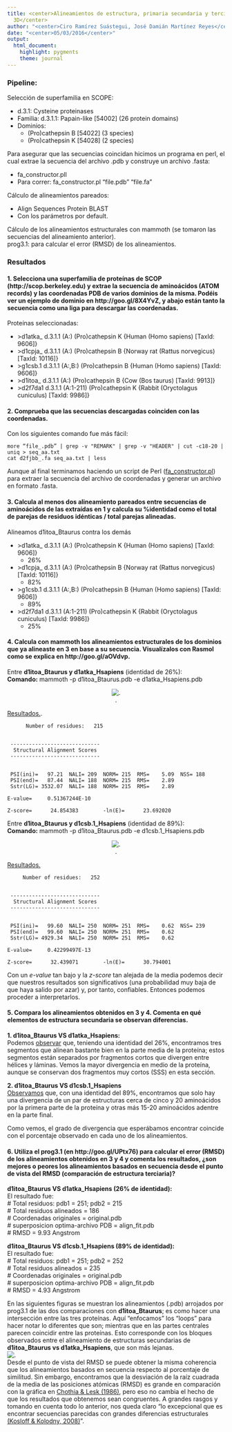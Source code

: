 ```yaml
---
title: <center>Alineamientos de estructura, primaria secundaria y terciaria. Algoritmos
  3D</center>
author: "<center>Ciro Ramírez Suástegui, José Damián Martínez Reyes</center>"
date: "<center>05/03/2016</center>"
output:
  html_document:
    highlight: pygments
    theme: journal
---
```


### Pipeline:

Selección de superfamilia en SCOPE:

- d.3.1: Cysteine proteinases
- Familia: d.3.1.1: Papain-like [54002] (26 protein domains)
- Dominios:
    + (Pro)cathepsin B [54022] (3 species)
    + (Pro)cathepsin K [54028] (2 species)
    
Para asegurar que las secuencias coincidan hicimos un programa en perl, el cual extrae la secuencia del archivo .pdb y construye un archivo .fasta:

- fa_constructor.pll
- Para correr: fa_constructor.pl "file.pdb" "file.fa"

Cálculo de alineamientos pareados:

- Align Sequences Protein BLAST
- Con los parámetros por default.

Cálculo de los alineamientos estructurales con mammoth (se tomaron las secuencias del alineamiento anterior).  
prog3.1: para calcular el error (RMSD) de los alineamientos.

### Resultados

#### 1. Selecciona una superfamilia de proteínas de SCOP (http://scop.berkeley.edu) y extrae la secuencia de aminoácidos (ATOM records) y las coordenadas PDB de varios dominios de la misma. Podéis ver un ejemplo de dominio en http://goo.gl/8X4YvZ, y abajo están tanto la secuencia como una liga para descargar las coordenadas.

Proteínas seleccionadas:

- \>d1atka_ d.3.1.1 (A:) (Pro)cathepsin K {Human (Homo sapiens) [TaxId: 9606]}
- \>d1cpja_ d.3.1.1 (A:) (Pro)cathepsin B {Norway rat (Rattus norvegicus) [TaxId: 10116]}
- \>g1csb.1 d.3.1.1 (A:,B:) (Pro)cathepsin B {Human (Homo sapiens) [TaxId: 9606]}
- \>d1itoa_ d.3.1.1 (A:) (Pro)cathepsin B {Cow (Bos taurus) [TaxId: 9913]}
- \>d2f7da1 d.3.1.1 (A:1-211) (Pro)cathepsin K {Rabbit (Oryctolagus cuniculus) [TaxId: 9986]}

#### 2. Comprueba que las secuencias descargadas coinciden con las coordenadas.

Con los siguientes comando fue más fácil:  

    more “file_.pdb” | grep -v "REMARK" | grep -v "HEADER" | cut -c18-20 | uniq > seq_aa.txt
    cat d2fjbb_.fa seq_aa.txt | less  

Aunque al final terminamos haciendo un script de Perl ([fa_constructor.pl](https://goo.gl/C0j2Sw)) para extraer la secuencia del archivo de coordenadas y generar un archivo en formato .fasta.

#### 3. Calcula al menos dos alineamiento pareados entre secuencias de aminoácidos de las extraídas en 1 y calcula su %identidad como el total de parejas de residuos idénticas / total parejas alineadas.

Alineamos d1itoa_Btaurus contra los demás

- \>d1atka_ d.3.1.1 (A:) (Pro)cathepsin K {Human (Homo sapiens) [TaxId: 9606]}
    + 26%
- \>d1cpja_ d.3.1.1 (A:) (Pro)cathepsin B {Norway rat (Rattus norvegicus) [TaxId: 10116]}
    + 82%
- \>g1csb.1 d.3.1.1 (A:,B:) (Pro)cathepsin B {Human (Homo sapiens) [TaxId: 9606]}
    + 89%
- \>d2f7da1 d.3.1.1 (A:1-211) (Pro)cathepsin K {Rabbit (Oryctolagus cuniculus) [TaxId: 9986]}
    + 25%

#### 4. Calcula con mammoth los alineamientos estructurales de los dominios que ya alineaste en 3 en base a su secuencia. Visualízalos con Rasmol como se explica en http://goo.gl/aOVdvp.

Entre **d1itoa_Btaurus y d1atka_Hsapiens** (identidad de 26%):  
**Comando:** mammoth -p d1itoa_Btaurus.pdb -e d1atka_Hsapiens.pdb
<center>![.](http://i65.tinypic.com/2nqcqac.jpg)</center>
[Resultados.](https://drive.google.com/open?id=0BxnQoRh7iZVmaUxJY1RQVE9qc2M).
```
      Number of residues:   215

  
 -----------------------------
  Structural Alignment Scores 
 -----------------------------
  

 PSI(ini)=   97.21  NALI= 209  NORM= 215  RMS=    5.09  NSS= 188
 PSI(end)=   87.44  NALI= 188  NORM= 215  RMS=    2.89
 Sstr(LG)= 3532.07  NALI= 188  NORM= 215  RMS=    2.89

E-value=     0.51367244E-10

Z-score=      24.854383        -ln(E)=      23.692020  
```

Entre **d1itoa_Btaurus y d1csb.1_Hsapiens** (identidad de 89%):  
**Comando:** mammoth -p d1itoa_Btaurus.pdb -e d1csb.1_Hsapiens.pdb  
<center>![.](http://i63.tinypic.com/28tv0o6.png)</center>
[Resultados.](https://drive.google.com/open?id=0BxnQoRh7iZVmNnJkTTk3cTdFTE0)  

```
     Number of residues:   252

  
 -----------------------------
  Structural Alignment Scores 
 -----------------------------
  

 PSI(ini)=   99.60  NALI= 250  NORM= 251  RMS=    0.62  NSS= 239
 PSI(end)=   99.60  NALI= 250  NORM= 251  RMS=    0.62
 Sstr(LG)= 4929.34  NALI= 250  NORM= 251  RMS=    0.62

E-value=     0.42299497E-13

Z-score=      32.439071        -ln(E)=      30.794001 
```

Con un *e-value* tan bajo y la *z-score* tan alejada de la media podemos decir que nuestros resultados son significativos (una probabilidad muy baja de que haya salido por azar) y, por tanto, confiables. Entonces podemos proceder a interpretarlos.

#### 5. Compara los alineamientos obtenidos en 3 y 4. Comenta en qué elementos de estructura secundaria se observan diferencias.  

**1.  d1itoa_Btaurus VS d1atka_Hsapiens:**  
Podemos [observar](https://drive.google.com/open?id=0BxnQoRh7iZVmaUxJY1RQVE9qc2M) que, teniendo una identidad del 26%, encontramos tres segmentos que alinean bastante bien en la parte media de la proteína; estos segmentos están separados por fragmentos cortos que divergen entre hélices y láminas. Vemos la mayor divergencia en medio de la proteína, aunque se conservan dos fragmentos muy cortos (SSS) en esta sección.

**2. d1itoa_Btaurus VS d1csb.1_Hsapiens**  
[Observamos](https://drive.google.com/open?id=0BxnQoRh7iZVmNnJkTTk3cTdFTE0) que, con una identidad del 89%, encontramos que solo hay una divergencia de un par de estructuras cerca de cinco y 20 aminoácidos por la primera parte de la proteína y otras más 15-20 aminoácidos adentre en la parte final.

Como vemos, el grado de divergencia que esperábamos encontrar coincide con el porcentaje observado en cada uno de los alineamientos.

#### 6. Utiliza el prog3.1 (en http://goo.gl/UPtx76) para calcular el error (RMSD) de los alineamientos obtenidos en 3 y 4 y comenta los resultados, ¿son mejores o peores los alineamientos basados en secuencia desde el punto de vista del RMSD (comparación de estructura terciaria)?  
**d1itoa_Btaurus VS d1atka_Hsapiens (26% de identidad):**   
El resultado fue:  
# Total residuos: pdb1 = 251; pdb2 = 215  
# Total residuos alineados = 186  
# Coordenadas originales = original.pdb  
# superposicion optima-archivo PDB = align_fit.pdb  
# RMSD = 9.93 Angstrom  

**d1itoa_Btaurus VS d1csb.1_Hsapiens (89% de identidad):**  
El resultado fue:  
# Total residuos: pdb1 = 251; pdb2 = 252  
# Total residuos alineados = 235  
# Coordenadas originales = original.pdb  
# superposicion optima-archivo PDB = align_fit.pdb  
# RMSD = 4.93 Angstrom  

En las siguientes figuras se muestran los alineamientos (.pdb) arrojados por prog3.1 de las dos comparaciones con **d1itoa_Btaurus**; es como hacer una intersección entre las tres proteínas. Aquí “enfocamos” los “loops” para hacer notar lo diferentes que son; mientras que en las partes centrales parecen coincidir entre las proteínas. Esto corresponde con los bloques observados entre el alineamiento de estructuras secundarias de **d1itoa_Btaurus vs d1atka_Hsapiens**, que son más lejanas.  
![.](http://i68.tinypic.com/2uo1cmh.png)  
Desde el punto de vista del RMSD se puede obtener la misma coherencia que los alineamientos basados en secuencia respecto al porcentaje de similitud. Sin embargo, encontramos que la desviación de la raíz cuadrada de la media de las posiciones atómicas (RMSD) es grande en comparación con la gráfica en [Chothia & Lesk (1986)](http://www.ncbi.nlm.nih.gov/pmc/articles/PMC1166865/), pero eso no cambia el hecho de que los resultados que obtenemos sean congruentes. A grandes rasgos y tomando en cuenta todo lo anterior, nos queda claro “lo excepcional que es encontrar secuencias parecidas con grandes diferencias estructurales [(Kosloff & Kolodny, 2008)](http://onlinelibrary.wiley.com/doi/10.1002/prot.21770/abstract)”.
